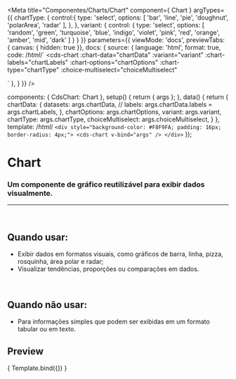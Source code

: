 
<Meta
  title="Componentes/Charts/Chart"
  component={ Chart }
  argTypes={{
		chartType: {
			control:{
				type: 'select',
				options: [
	        'bar',
          'line',
          'pie',
          'doughnut',
          'polarArea',
          'radar'
				],
			},
		},
    variant: {
      control: {
        type: 'select',
        options: [
          'random',
          'green',
          'turquoise',
          'blue',
          'indigo',
          'violet',
          'pink',
          'red',
          'orange',
          'amber',
          'mid',
          'dark'
        ]
      }
    }
	}}
  parameters={{
    viewMode: 'docs',
    previewTabs: { canvas: { hidden: true }},
    docs: {
      source: {
        language: 'html',
        format: true,
        code: /*html*/`
<cds-chart
  :chart-data="chartData"
  :variant="variant"
  :chart-labels="chartLabels"
  :chart-options="chartOptions"
  :chart-type="chartType"
  :choice-multiselect="choiceMultiselect"
>
</cds-chart>`
      },
    }
  }}
/>

  components: { CdsChart: Chart },
  setup() {
    return { args };
  },
  data() {
    return {
      chartData: {
        datasets: args.chartData,
        // labels: args.chartData.labels = args.chartLabels,
      },
      chartOptions: args.chartOptions,
      variant: args.variant,
      chartType: args.chartType,
      choiceMultiselect: args.choiceMultiselect,
    }
  },
  template: /*html*/ `
    <div style="background-color: #F8F9FA; padding: 16px; border-radius: 4px;">
      <cds-chart
        v-bind="args"
      />
    </div>
  `
});

# Chart

### Um componente de gráfico reutilizável para exibir dados visualmente.
---
<br />

## Quando usar:
- Exibir dados em formatos visuais, como gráficos de barra, linha, pizza, rosquinha, área polar e radar;
- Visualizar tendências, proporções ou comparações em dados.

<br />

## Quando não usar:
- Para informações simples que podem ser exibidas em um formato tabular ou em texto.

## Preview

<Canvas>
  <Story
    name="Chart"
    args={{
      chartType: 'bar',
      chartLabels: ['Janeiro','Fevereiro','Março', 'Abril', 'Maio'],
      variant: 'green',
      chartData: {
        datasets: [
          {
            label: 'Realizado',
            data: [120, 220, 180, 320, 150],
          },
          {
            label: 'Pendente',
            data: [200, 180, 250, 190, 280],
          },
          {
            label: 'Não realizado',
            data: [38, 84, 120, 90, 185],
          }
        ]
      },
      chartData1: [
				{ 
					name: 'Ecocardiograma',
					chartData: {
						datasets: [
							{
								label: 'Realizado',
								data: [50, 50, 50, 50, 50],
							},
							{
								label: 'Pendente',
								data: [200, 180, 250, 190, 280],
							},
							{
								label: 'Não realizado',
								data: [38, 84, 120, 90, 185],
							}
						]
					},	
				},
				{ 
					name: 'Raio-X',
					chartData: {
						datasets: [
							{
								label: 'Realizado',
								data: [120, 220, 180, 320, 150],
							},
							{
								label: 'Pendente',
								data: [98, 145, 160, 190, 175],
							},
							{
								label: 'Não realizado',
								data: [49, 84, 120, 78, 130],
							}
						]
					}
				},
				{ 
					name: 'Tomografia',
					chartData: {
						datasets: [
							{
								label: 'Realizado',
								data: [55, 40, 33, 90, 120],
							},
							{
								label: 'Pendente',
								data: [25, 30, 90, 45, 20],
							},
							{
								label: 'Não realizado',
								data: [38, 84, 120, 90, 45],
							}
						]
					}
				}
			],
      chartOptions: {
        responsive: true,
        maintainAspectRatio: false,
      },   
      choiceMultiselect: false,
    }}
  >
    { Template.bind({}) }
  </Story>
</Canvas>

<ArgsTable story="Chart" />

